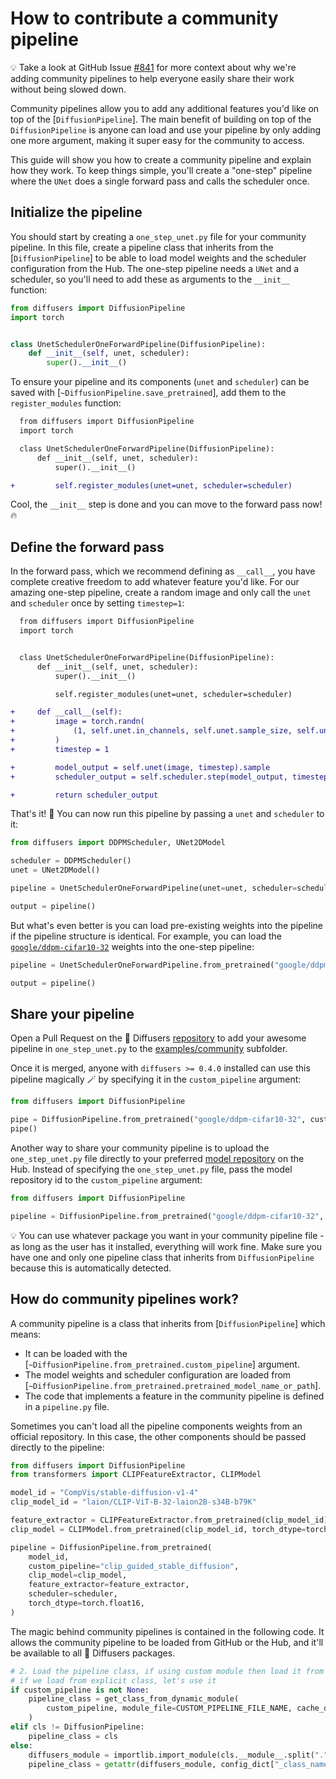 <!--Copyright 2023 The HuggingFace Team. All rights reserved.

Licensed under the Apache License, Version 2.0 (the "License"); you may not use this file except in compliance with
the License. You may obtain a copy of the License at

http://www.apache.org/licenses/LICENSE-2.0

Unless required by applicable law or agreed to in writing, software distributed under the License is distributed on
an "AS IS" BASIS, WITHOUT WARRANTIES OR CONDITIONS OF ANY KIND, either express or implied. See the License for the
specific language governing permissions and limitations under the License.
-->

# How to contribute a community pipeline

<Tip>

💡 Take a look at GitHub Issue [#841](https://github.com/huggingface/diffusers/issues/841) for more context about why we're adding community pipelines to help everyone easily share their work without being slowed down.

</Tip>

Community pipelines allow you to add any additional features you'd like on top of the [`DiffusionPipeline`]. The main benefit of building on top of the `DiffusionPipeline` is anyone can load and use your pipeline by only adding one more argument, making it super easy for the community to access.

This guide will show you how to create a community pipeline and explain how they work. To keep things simple, you'll create a "one-step" pipeline where the `UNet` does a single forward pass and calls the scheduler once.

## Initialize the pipeline

You should start by creating a `one_step_unet.py` file for your community pipeline. In this file, create a pipeline class that inherits from the [`DiffusionPipeline`] to be able to load model weights and the scheduler configuration from the Hub. The one-step pipeline needs a `UNet` and a scheduler, so you'll need to add these as arguments to the `__init__` function:

```python
from diffusers import DiffusionPipeline
import torch


class UnetSchedulerOneForwardPipeline(DiffusionPipeline):
    def __init__(self, unet, scheduler):
        super().__init__()
```

To ensure your pipeline and its components (`unet` and `scheduler`) can be saved with [`~DiffusionPipeline.save_pretrained`], add them to the `register_modules` function:

```diff
  from diffusers import DiffusionPipeline
  import torch

  class UnetSchedulerOneForwardPipeline(DiffusionPipeline):
      def __init__(self, unet, scheduler):
          super().__init__()

+         self.register_modules(unet=unet, scheduler=scheduler)
```

Cool, the `__init__` step is done and you can move to the forward pass now! 🔥 

## Define the forward pass

In the forward pass, which we recommend defining as `__call__`, you have complete creative freedom to add whatever feature you'd like. For our amazing one-step pipeline, create a random image and only call the `unet` and `scheduler` once by setting `timestep=1`:

```diff
  from diffusers import DiffusionPipeline
  import torch


  class UnetSchedulerOneForwardPipeline(DiffusionPipeline):
      def __init__(self, unet, scheduler):
          super().__init__()

          self.register_modules(unet=unet, scheduler=scheduler)

+     def __call__(self):
+         image = torch.randn(
+             (1, self.unet.in_channels, self.unet.sample_size, self.unet.sample_size),
+         )
+         timestep = 1

+         model_output = self.unet(image, timestep).sample
+         scheduler_output = self.scheduler.step(model_output, timestep, image).prev_sample

+         return scheduler_output
```

That's it! 🚀 You can now run this pipeline by passing a `unet` and `scheduler` to it:

```python
from diffusers import DDPMScheduler, UNet2DModel

scheduler = DDPMScheduler()
unet = UNet2DModel()

pipeline = UnetSchedulerOneForwardPipeline(unet=unet, scheduler=scheduler)

output = pipeline()
```

But what's even better is you can load pre-existing weights into the pipeline if the pipeline structure is identical. For example, you can load the [`google/ddpm-cifar10-32`](https://huggingface.co/google/ddpm-cifar10-32) weights into the one-step pipeline:

```python
pipeline = UnetSchedulerOneForwardPipeline.from_pretrained("google/ddpm-cifar10-32")

output = pipeline()
```

## Share your pipeline

Open a Pull Request on the 🧨 Diffusers [repository](https://github.com/huggingface/diffusers) to add your awesome pipeline in `one_step_unet.py` to the [examples/community](https://github.com/huggingface/diffusers/tree/main/examples/community) subfolder.

Once it is merged, anyone with `diffusers >= 0.4.0` installed can use this pipeline magically 🪄 by specifying it in the `custom_pipeline` argument:

```python
from diffusers import DiffusionPipeline

pipe = DiffusionPipeline.from_pretrained("google/ddpm-cifar10-32", custom_pipeline="one_step_unet")
pipe()
```

Another way to share your community pipeline is to upload the `one_step_unet.py` file directly to your preferred [model repository](https://huggingface.co/docs/hub/models-uploading) on the Hub. Instead of specifying the `one_step_unet.py` file, pass the model repository id to the `custom_pipeline` argument:

```python
from diffusers import DiffusionPipeline

pipeline = DiffusionPipeline.from_pretrained("google/ddpm-cifar10-32", custom_pipeline="stevhliu/one_step_unet")
```

<Tip>

💡 You can use whatever package you want in your community pipeline file - as long as the user has it installed, everything will work fine. Make sure you have one and only one pipeline class that inherits from `DiffusionPipeline` because this is automatically detected.

</Tip>

## How do community pipelines work?

A community pipeline is a class that inherits from [`DiffusionPipeline`] which means:

- It can be loaded with the [`~DiffusionPipeline.from_pretrained.custom_pipeline`] argument.
- The model weights and scheduler configuration are loaded from [`~DiffusionPipeline.from_pretrained.pretrained_model_name_or_path`].
- The code that implements a feature in the community pipeline is defined in a `pipeline.py` file.

Sometimes you can't load all the pipeline components weights from an official repository. In this case, the other components should be passed directly to the pipeline:

```python
from diffusers import DiffusionPipeline
from transformers import CLIPFeatureExtractor, CLIPModel

model_id = "CompVis/stable-diffusion-v1-4"
clip_model_id = "laion/CLIP-ViT-B-32-laion2B-s34B-b79K"

feature_extractor = CLIPFeatureExtractor.from_pretrained(clip_model_id)
clip_model = CLIPModel.from_pretrained(clip_model_id, torch_dtype=torch.float16)

pipeline = DiffusionPipeline.from_pretrained(
    model_id,
    custom_pipeline="clip_guided_stable_diffusion",
    clip_model=clip_model,
    feature_extractor=feature_extractor,
    scheduler=scheduler,
    torch_dtype=torch.float16,
)
```

The magic behind community pipelines is contained in the following code. It allows the community pipeline to be loaded from GitHub or the Hub, and it'll be available to all 🧨 Diffusers packages.

```python
# 2. Load the pipeline class, if using custom module then load it from the hub
# if we load from explicit class, let's use it
if custom_pipeline is not None:
    pipeline_class = get_class_from_dynamic_module(
        custom_pipeline, module_file=CUSTOM_PIPELINE_FILE_NAME, cache_dir=custom_pipeline
    )
elif cls != DiffusionPipeline:
    pipeline_class = cls
else:
    diffusers_module = importlib.import_module(cls.__module__.split(".")[0])
    pipeline_class = getattr(diffusers_module, config_dict["_class_name"])
```
